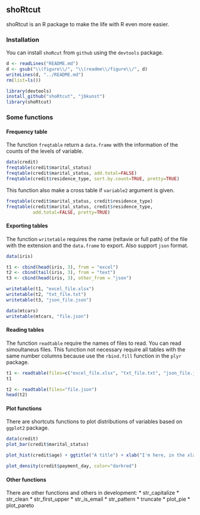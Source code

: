 ## shoRtcut

shoRtcut is an R package to make the life with R even more easier.

### Installation

You can install `shoRcut` from `github` using the `devtools` package.

```r
d <- readLines("README.md")
d <- gsub("\\(figure\\/", "\\(readme\\/figure\\/", d)
writeLines(d, "../README.md")
rm(list=ls())
```



```r
library(devtools)
install_github("shoRtcut", "jbkunst")
library(shoRtcut)
```




### Some functions

#### Frequency table

The function `freqtable` return a `data.frame` with the information of the counts of the levels of variable.

```r
data(credit)
freqtable(credit$marital_status)
freqtable(credit$marital_status, add.total=FALSE)
freqtable(credit$residence_type, sort.by.count=TRUE, pretty=TRUE)
```

This function also make a cross table if `variable2` argument is given.

```r
freqtable(credit$marital_status, credit$residence_type)
freqtable(credit$marital_status, credit$residence_type,
          add.total=FALSE, pretty=TRUE)
```


#### Exporting tables

The function `writetable` requires the name (reltavie or full path) of the file with the extension and the `data.frame` to export. Also support `json` format.

```r
data(iris)

t1 <- cbind(head(iris, 3), from = "excel")
t2 <- cbind(tail(iris, 3), from = "text")
t3 <- cbind(head(iris, 3), other_from = "json")

writetable(t1, "excel_file.xlsx")
writetable(t2, "txt_file.txt")
writetable(t3, "json_file.json")
```


```r
data(mtcars)
writetable(mtcars, "file.json")
```

#### Reading tables

The function `readtable` require the names of files to read. You can read simoultaneus files. This function not necessary require all tables with the same number columns because use the `rbind.fill` function in the `plyr` package.


```r
t1 <- readtable(files=c("excel_file.xlsx", "txt_file.txt", "json_file.json"))
t1
```

```r
t2 <- readtable(files="file.json")
head(t2)
```

#### Plot functions

There are shortcuts functions to plot distributions of variables based on `ggplot2` package.

```r
data(credit)
plot_bar(credit$marital_status)
```

```r
plot_hist(credit$age) + ggtitle("A title") + xlab("I'm here, in the xlab")
```

```r
plot_density(credit$payment_day, color="darkred") 
```

#### Other functions
There are other functions and others in development:
* str_capitalize
* str_clean
* str_first_upper
* str_is_email
* str_pattern
* truncate
* plot_pie
* plot_pareto
